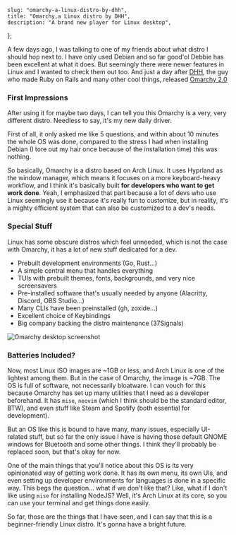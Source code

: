     slug: "omarchy-a-linux-distro-by-dhh",
    title: "Omarchy,a Linux distro by DHH",
    description: "A brand new player for Linux desktop",
};

A few days ago, I was talking to one of my friends about what distro I should hop next to. I have only used Debian and so far good'ol Debbie has been excellent at what it does. 
But seemingly there were newer features in Linux and I wanted to check them out too. And just a day after [DHH](https://www.linkedin.com/in/david-heinemeier-hansson-374b18221/), the guy who made Ruby on Rails and many other cool things, released [Omarchy 2.0](https://omarchy.org/)

### First Impressions

After using it for maybe two days, I can tell you this Omarchy is a very, very different distro. Needless to say, it's my new daily driver.

First of all, it only asked me like 5 questions, and within about 10 minutes the whole OS was done, compared to the stress I had when installing Debian (I tore out my hair once because of the installation time) this was nothing.

So basically, Omarchy is a distro based on Arch Linux. It uses Hyprland as the window manager, which means it focuses on a more keyboard-heavy workflow, and I think it's basically built **for developers who want to get work done**. 
Yeah, I emphasized that part because a lot of devs who use Linux seemingly use it because it's really fun to customize, but in reality, it's a mighty efficient system that can also be customized to a dev's needs.


### Special Stuff
Linux has some obscure distros which feel unneeded, which is not the case with Omarchy, it has a lot of new stuff dedicated for a dev.

- Prebuilt development environments (Go, Rust...)
- A simple central menu that handles everything
- TUIs with prebuilt themes, fonts, backgrounds, and very nice screensavers
- Pre-installed software that's usually needed by anyone (Alacritty, Discord, OBS Studio...)
- Many CLIs have been preinstalled (gh, zoxide...)
- Excellent choice of Keybindings
- Big company backing the distro maintenance (37Signals)



![Omarchy desktop screenshot](/content/omarchy-a-linux-distro-by-dhh/assets/1.png)


### Batteries Included?

Now, most Linux ISO images are ~1GB or less, and Arch Linux is one of the lightest among them. But in the case of Omarchy, the image is ~7GB. The OS is full of software, not necessarily bloatware. I can vouch for this because Omarchy has set up many utilities that I need as a developer beforehand. It has `mise`, `neovim` (which I think should be the standard editor, BTW), and even stuff like Steam and Spotify (both essential for development).

But an OS like this is bound to have many, many issues, especially UI-related stuff, but so far the only issue I have is having those default GNOME windows for Bluetooth and some other things. I think they'll probably be replaced soon, but that's okay for now.

One of the main things that you'll notice about this OS is its very opinionated way of getting work done. It has its own menu, its own UIs, and even setting up developer environments for languages is done in a specific way. This begs the question... what if we don't like that? Like, what if I don't like using `mise` for installing NodeJS? Well, it's Arch Linux at its core, so you can use your terminal and get things done easily.

So far, those are the things that I have seen, and I can say that this is a beginner-friendly Linux distro. It's gonna have a bright future.